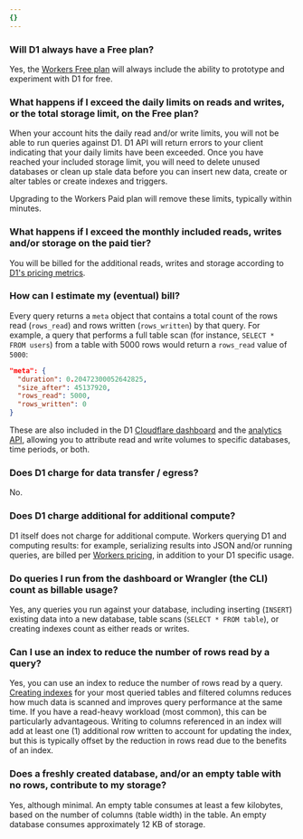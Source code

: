 ```yaml
---
{}
---
```


### Will D1 always have a Free plan?

Yes, the [Workers Free plan](/workers/platform/pricing/#workers) will always include the ability to prototype and experiment with D1 for free.

### What happens if I exceed the daily limits on reads and writes, or the total storage limit, on the Free plan?

When your account hits the daily read and/or write limits, you will not be able to run queries against D1. D1 API will return errors to your client indicating that your daily limits have been exceeded. Once you have reached your included storage limit, you will need to delete unused databases or clean up stale data before you can insert new data, create or alter tables or create indexes and triggers.

Upgrading to the Workers Paid plan will remove these limits, typically within minutes.

### What happens if I exceed the monthly included reads, writes and/or storage on the paid tier?

You will be billed for the additional reads, writes and storage according to [D1's pricing metrics](#billing-metrics).

### How can I estimate my (eventual) bill?

Every query returns a `meta` object that contains a total count of the rows read (`rows_read`) and rows written (`rows_written`) by that query. For example, a query that performs a full table scan (for instance, `SELECT * FROM users`) from a table with 5000 rows would return a `rows_read` value of `5000`:

```json
"meta": {
  "duration": 0.20472300052642825,
  "size_after": 45137920,
  "rows_read": 5000,
  "rows_written": 0
}
```

These are also included in the D1 [Cloudflare dashboard](https://dash.cloudflare.com) and the [analytics API](/d1/observability/metrics-analytics/), allowing you to attribute read and write volumes to specific databases, time periods, or both.

### Does D1 charge for data transfer / egress?

No.

### Does D1 charge additional for additional compute?

D1 itself does not charge for additional compute. Workers querying D1 and computing results: for example, serializing results into JSON and/or running queries, are billed per [Workers pricing](/workers/platform/pricing/#workers), in addition to your D1 specific usage.

### Do queries I run from the dashboard or Wrangler (the CLI) count as billable usage?

Yes, any queries you run against your database, including inserting (`INSERT`) existing data into a new database, table scans (`SELECT * FROM table`), or creating indexes count as either reads or writes.

### Can I use an index to reduce the number of rows read by a query?

Yes, you can use an index to reduce the number of rows read by a query. [Creating indexes](/d1/best-practices/use-indexes/) for your most queried tables and filtered columns reduces how much data is scanned and improves query performance at the same time. If you have a read-heavy workload (most common), this can be particularly advantageous. Writing to columns referenced in an index will add at least one (1) additional row written to account for updating the index, but this is typically offset by the reduction in rows read due to the benefits of an index.

### Does a freshly created database, and/or an empty table with no rows, contribute to my storage?

Yes, although minimal. An empty table consumes at least a few kilobytes, based on the number of columns (table width) in the table. An empty database consumes approximately 12 KB of storage.
